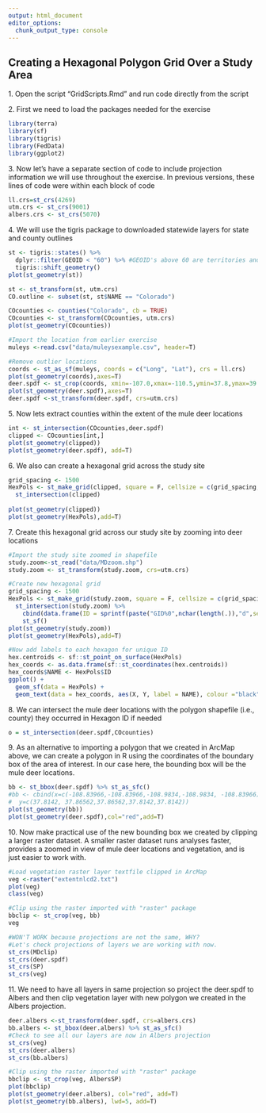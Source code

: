 ```yaml
---
output: html_document
editor_options: 
  chunk_output_type: console
---
```


## Creating a Hexagonal Polygon Grid Over a Study Area

1\. Open the script "GridScripts.Rmd" and run code directly from the script

2\. First we need to load the packages needed for the exercise

```r
library(terra)
library(sf)
library(tigris)
library(FedData)
library(ggplot2)
```

3\. Now let's have a separate section of code to include projection information we will use throughout the exercise. In previous versions, these lines of code were within each block of code

```r
ll.crs=st_crs(4269)
utm.crs <- st_crs(9001)
albers.crs <- st_crs(5070)
```

4\. We will use the tigris package to downloaded statewide layers for state and county outlines

```r
st <- tigris::states() %>%
  dplyr::filter(GEOID < "60") %>% #GEOID's above 60 are territories and islands, etc. So I'm removing them for scaling.
  tigris::shift_geometry()
plot(st_geometry(st))

st <- st_transform(st, utm.crs)
CO.outline <- subset(st, st$NAME == "Colorado")

COcounties <- counties("Colorado", cb = TRUE)
COcounties <- st_transform(COcounties, utm.crs)
plot(st_geometry(COcounties))

#Import the location from earlier exercise
muleys <-read.csv("data/muleysexample.csv", header=T)

#Remove outlier locations
coords <- st_as_sf(muleys, coords = c("Long", "Lat"), crs = ll.crs)
plot(st_geometry(coords),axes=T)
deer.spdf <- st_crop(coords, xmin=-107.0,xmax=-110.5,ymin=37.8,ymax=39.0)#Visually identified based on previous plot
plot(st_geometry(deer.spdf),axes=T)
deer.spdf <-st_transform(deer.spdf, crs=utm.crs)
```

5\. Now lets extract counties within the extent of the mule deer locations

```r
int <- st_intersection(COcounties,deer.spdf)
clipped <- COcounties[int,]
plot(st_geometry(clipped))
plot(st_geometry(deer.spdf), add=T)
```

6\. We also can create a hexagonal grid across the study site

```r
grid_spacing <- 1500
HexPols <- st_make_grid(clipped, square = F, cellsize = c(grid_spacing, grid_spacing)) %>% # the grid, covering bounding box
  st_intersection(clipped) 
  
plot(st_geometry(clipped))
plot(st_geometry(HexPols),add=T)
```

7\. Create this hexagonal grid across our study site by zooming into deer locations

```r
#Import the study site zoomed in shapefile
study.zoom<-st_read("data/MDzoom.shp")
study.zoom <- st_transform(study.zoom, crs=utm.crs)

#Create new hexagonal grid
grid_spacing <- 1500
HexPols <- st_make_grid(study.zoom, square = F, cellsize = c(grid_spacing, grid_spacing)) %>% # the grid, covering bounding box
  st_intersection(study.zoom) %>%
    cbind(data.frame(ID = sprintf(paste("GID%0",nchar(length(.)),"d",sep=""), 1:length(.)))) %>%
    st_sf()
plot(st_geometry(study.zoom))
plot(st_geometry(HexPols),add=T)

#Now add labels to each hexagon for unique ID
hex.centroids <- sf::st_point_on_surface(HexPols)
hex_coords <- as.data.frame(sf::st_coordinates(hex.centroids))
hex_coords$NAME <- HexPols$ID
ggplot() +
  geom_sf(data = HexPols) +
  geom_text(data = hex_coords, aes(X, Y, label = NAME), colour ="black")

```

8\. We can intersect the mule deer locations with the polygon shapefile (i.e., county) they occurred in Hexagon ID if needed

```r
o = st_intersection(deer.spdf,COcounties)

```

9\. As an alternative to importing a polygon that we created in ArcMap above, we can create a polygon in R using the coordinates of the boundary box of the area of interest. In our case here, the bounding box will be the mule deer locations.

```r
bb <- st_bbox(deer.spdf) %>% st_as_sfc()
#bb <- cbind(x=c(-108.83966,-108.83966,-108.9834,-108.9834, -108.83966), 
#  y=c(37.8142, 37.86562,37.86562,37.8142,37.8142))
plot(st_geometry(bb))
plot(st_geometry(deer.spdf),col="red",add=T)
```

10\. Now make practical use of the new bounding box we created by clipping a larger raster dataset. A smaller raster dataset runs analyses faster, provides a zoomed in view of mule deer locations and vegetation, and is just easier to work with.

```r
#Load vegetation raster layer textfile clipped in ArcMap 
veg <-raster("extentnlcd2.txt")
plot(veg)
class(veg)
```

```r
#Clip using the raster imported with "raster" package
bbclip <- st_crop(veg, bb)
veg
```

```r
#WON'T WORK because projections are not the same, WHY?
#Let's check projections of layers we are working with now.
st_crs(MDclip)
st_crs(deer.spdf)
st_crs(SP)
st_crs(veg)
```

11\. We need to have all layers in same projection so project the deer.spdf to Albers and then clip vegetation layer with new polygon we created in the Albers projection.

```r
deer.albers <-st_transform(deer.spdf, crs=albers.crs)
bb.albers <- st_bbox(deer.albers) %>% st_as_sfc()
#Check to see all our layers are now in Albers projection
st_crs(veg)
st_crs(deer.albers)
st_crs(bb.albers)

#Clip using the raster imported with "raster" package 
bbclip <- st_crop(veg, AlbersSP)
plot(bbclip)
plot(st_geometry(deer.albers), col="red", add=T)
plot(st_geometry(bb.albers), lwd=5, add=T)
```
